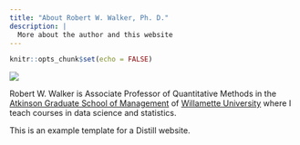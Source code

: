 ```yaml
---
title: "About Robert W. Walker, Ph. D."
description: |
  More about the author and this website
---
```


```r
knitr::opts_chunk$set(echo = FALSE)
```

![](./img/profile.jpeg)


Robert W. Walker is Associate Professor of Quantitative Methods in the [Atkinson Graduate School of Management](https://www.willamette.edu/mba/) of [Willamette University](https://www.willamette.edu) where I teach courses in data science and statistics.

This is an example template for a Distill website.